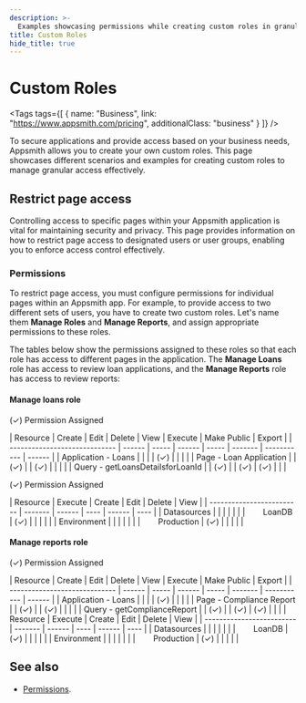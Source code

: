 ```yaml
---
description: >-
  Examples showcasing permissions while creating custom roles in granular access control.
title: Custom Roles
hide_title: true
---
```



<!-- vale off -->

<div className="tag-wrapper">
 <h1>Custom Roles</h1>

<Tags
tags={[
{ name: "Business", link: "https://www.appsmith.com/pricing", additionalClass: "business" }
]}
/>

</div>

<!-- vale on -->

To secure applications and provide access based on your business needs, Appsmith allows you to create your own custom roles. This page showcases different scenarios and examples for creating custom roles to manage granular access effectively.

## Restrict page access

Controlling access to specific pages within your Appsmith application is vital for maintaining security and privacy. This page provides information on how to restrict page access to designated users or user groups, enabling you to enforce access control effectively.

### Permissions

To restrict page access, you must configure permissions for individual pages within an Appsmith app. For example, to provide access to two different sets of users, you have to create two custom roles. Let's name them **Manage Roles** and **Manage Reports**, and assign appropriate permissions to these roles.

The tables below show the permissions assigned to these roles so that each role has access to different pages in the application. The **Manage Loans** role has access to review loan applications, and the **Manage Reports** role has access to review reports:

#### Manage loans role


<Tabs queryString="gac-resource">
   <TabItem label="Application Resources" value="application-resources">
    <ZoomImage
         src="/img/restrict-page-access-manage-loan-app-resources.png" 
         alt="Configuration for Application Resources"
         caption="Configuration for Application Resources"
      ></ZoomImage>
   </TabItem>
   <TabItem label="Datasources & Environments" value="datasources-and-environments">
   <ZoomImage
         src="/img/restrict-page-access-manage-loan-data-envs.png" 
         alt="Configuration for Application Resources"
         caption="Configuration for Datasources & Environments"
      ></ZoomImage>
   </TabItem>
</Tabs>


<Tabs queryString="gac-resource">
   <TabItem label="Application Resources" value="application-resources">
   <p className="permission-footnote">(✓) Permission Assigned</p>
   | Resource                      | Create | Edit  | Delete | View  | Execute | Make Public | Export |
   | ----------------------------- | ------ | ----- | ------ | ----- | ------- | ----------- | ------ |
   | Application - Loans           |        |       |        |   (✓) |         |             |        |
   | Page - Loan Application       |        |  (✓)  |        |   (✓) |         |             |        |
   | Query - getLoansDetailsforLoanId |        |  (✓)  |        |   (✓) |   (✓)   |             |        |
   </TabItem>
   <TabItem label="Datasources & Environments" value="datasources-and-environments">
    <p className="permission-footnote">(✓) Permission Assigned</p>
   | Resource                  | Execute | Create | Edit | Delete | View |
   | ------------------------- | ------- | ------ | ---- | ------ | ---- |
   | Datasources               |         |        |      |        |      |
   | &nbsp;&nbsp;&nbsp;&nbsp; &nbsp; LoanDB |   (✓)   |        |      |        |      |
   | Environment               |         |        |      |        |      |
   | &nbsp;&nbsp;&nbsp;&nbsp; &nbsp; Production |   (✓)   |        |      |        |      |
   </TabItem>
</Tabs>

#### Manage reports role


<Tabs queryString="gac-resource">
   <TabItem label="Application Resources" value="application-resources">
    <ZoomImage
         src="/img/restrict-page-access-manage-report-app-resources.png" 
         alt="Configuration for Application Resources"
         caption="Configuration for Application Resources"
      ></ZoomImage>
   </TabItem>
   <TabItem label="Datasources & Environments" value="datasources-and-environments">
   <ZoomImage
         src="/img/restrict-page-access-manage-loan-data-envs.png" 
         alt="Configuration for Application Resources"
         caption="Configuration for Datasources & Environments"
      ></ZoomImage>
   </TabItem>
</Tabs>


<Tabs queryString="gac-resource">
   <TabItem label="Application Resources" value="application-resources">
   <p className="permission-footnote">(✓) Permission Assigned</p>
   | Resource                      | Create | Edit  | Delete | View  | Execute | Make Public | Export |
   | ----------------------------- | ------ | ----- | ------ | ----- | ------- | ----------- | ------ |
   | Application - Loans           |        |       |        |   (✓) |         |             |        |
   | Page - Compliance Report      |        |  (✓)  |        |   (✓) |         |             |        |
   | Query - getComplianceReport   |        |  (✓)  |        |   (✓) |   (✓)   |             |        |
   </TabItem>
   <TabItem label="Datasources & Environments" value="datasources-and-environments">
   | Resource                  | Execute | Create | Edit | Delete | View |
   | ------------------------- | ------- | ------ | ---- | ------ | ---- |
   | Datasources               |         |        |      |        |      |
   | &nbsp;&nbsp;&nbsp;&nbsp; &nbsp; LoanDB |   (✓)   |        |      |        |      |
   | Environment               |         |        |      |        |      |
   | &nbsp;&nbsp;&nbsp;&nbsp; &nbsp; Production |   (✓)   |        |      |        |      |
   </TabItem>
</Tabs>

## See also

* [Permissions](/advanced-concepts/granular-access-control/reference/permissions).